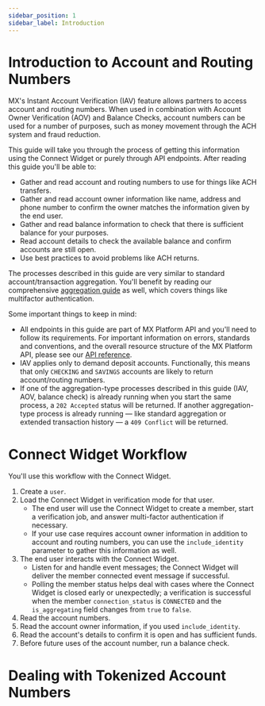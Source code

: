 ```yaml
---
sidebar_position: 1
sidebar_label: Introduction
---
```



# Introduction to Account and Routing Numbers

MX's Instant Account Verification (IAV) feature allows partners to access account and routing numbers. When used in combination with Account Owner Verification (AOV) and Balance Checks, account numbers can be used for a number of purposes, such as money movement through the ACH system and fraud reduction.

This guide will take you through the process of getting this information using the Connect Widget or purely through API endpoints. After reading this guide you'll be able to:

* Gather and read account and routing numbers to use for things like ACH transfers.
* Gather and read account owner information like name, address and phone number to confirm the owner matches the information given by the end user.
* Gather and read balance information to check that there is sufficient balance for your purposes.
* Read account details to check the available balance and confirm accounts are still open.
* Use best practices to avoid problems like ACH returns.

The processes described in this guide are very similar to standard account/transaction aggregation. You'll benefit by reading our comprehensive [aggregation guide](/aggregation/guides/introduction) as well, which covers things like multifactor authentication.

Some important things to keep in mind:

* All endpoints in this guide are part of MX Platform API and you'll need to follow its requirements. For important information on errors, standards and conventions, and the overall resource structure of the MX Platform API, please see our [API reference](/api).
* IAV applies only to demand deposit accounts. Functionally, this means that only `CHECKING` and `SAVINGS` accounts are likely to return account/routing numbers.
* If one of the aggregation-type processes described in this guide (IAV, AOV, balance check) is already running when you start the same process, a `202 Accepted` status will be returned. If another aggregation-type process is already running — like standard aggregation or extended transaction history — a `409 Conflict` will be returned.

# Connect Widget Workflow

You'll use this workflow with the Connect Widget.

1. Create a `user`.
1. Load the Connect Widget in verification mode for that user.
    * The end user will use the Connect Widget to create a member, start a verification job, and answer multi-factor authentication if necessary.
    * If your use case requires account owner information in addition to account and routing numbers, you can use the `include_identity` parameter to gather this information as well.
1. The end user interacts with the Connect Widget.
    * Listen for and handle event messages; the Connect Widget will deliver the member connected event message if successful.
    * Polling the member status helps deal with cases where the Connect Widget is closed early or unexpectedly; a verification is successful when the member `connection_status` is `CONNECTED` and the `is_aggregating` field changes from `true` to `false`.
1. Read the account numbers.
1. Read the account owner information, if you used `include_identity`.
1. Read the account's details to confirm it is open and has sufficient funds.
1. Before future uses of the account number, run a balance check.

# Dealing with Tokenized Account Numbers

<TANs />
